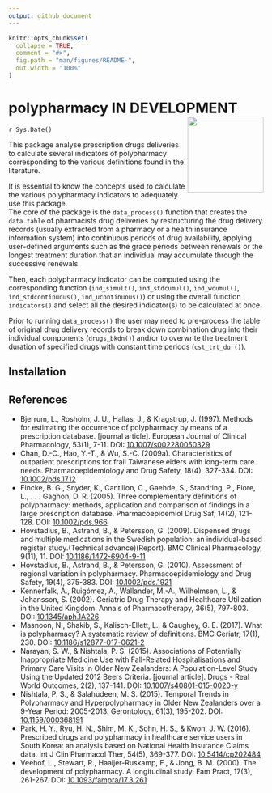 ```yaml
---
output: github_document
---
```


<!-- README.md is generated from README.Rmd. Please edit that file -->

```r
knitr::opts_chunk$set(
  collapse = TRUE,
  comment = "#>",
  fig.path = "man/figures/README-",
  out.width = "100%"
)
```

# polypharmacy IN DEVELOPMENT <img src="man/figures/sticker/stiker2.png" width = "150" align="right" />

`r Sys.Date()`

This package analyse prescription drugs deliveries to calculate several indicators of polypharmacy corresponding to the various definitions found in the literature.

It is essential to know the concepts used to calculate the various polypharmacy indicators to adequately use this package.  
The core of the package is the `data_process()` function that creates the `data.table` of pharmacists drug deliveries by restructuring the drug delivery records (usually extracted from a pharmacy or a health insurance information system) into continuous periods of drug availability, applying user-defined arguments such as the grace periods between renewals or the longest treatment duration that an individual may accumulate through the successive renewals.

Then, each polypharmacy indicator can be computed using the corresponding function (`ind_simult()`, `ind_stdcumul()`, `ind_wcumul()`, `ind_stdcontinuous()`, `ind_ucontinuous()`) or using the overall function `indicators()` and select all the desired indicator(s) to be calculated at once.

Prior to running `data_process()` the user may need to pre-process the table of original drug delivery records to break down combination drug into their individual components (`drugs_bkdn()`) and/or to overwrite the treatment duration of specified drugs with constant time periods (`cst_trt_dur()`).


## Installation


## References

* Bjerrum, L., Rosholm, J. U., Hallas, J., & Kragstrup, J. (1997). Methods for estimating the occurrence of polypharmacy by means of a prescription database. [journal article]. European Journal of Clinical Pharmacology, 53(1), 7-11. DOI: [10.1007/s002280050329](https://link.springer.com/article/10.1007/s002280050329)
* Chan, D.-C., Hao, Y.-T., & Wu, S.-C. (2009a). Characteristics of outpatient prescriptions for frail Taiwanese elders with long-term care needs. Pharmacoepidemiology and Drug Safety, 18(4), 327-334. DOI: [10.1002/pds.1712](https://onlinelibrary.wiley.com/doi/abs/10.1002/pds.1712)
* Fincke, B. G., Snyder, K., Cantillon, C., Gaehde, S., Standring, P., Fiore, L., . . . Gagnon, D. R. (2005). Three complementary definitions of polypharmacy: methods, application and comparison of findings in a large prescription database. Pharmacoepidemiol Drug Saf, 14(2), 121-128. DOI: [10.1002/pds.966](https://onlinelibrary.wiley.com/doi/abs/10.1002/pds.966)
* Hovstadius, B., Astrand, B., & Petersson, G. (2009). Dispensed drugs and multiple medications in the Swedish population: an individual-based register study.(Technical advance)(Report). BMC Clinical Pharmacology, 9(11), 11. DOI: [10.1186/1472-6904-9-11](https://link.springer.com/article/10.1186%2F1472-6904-9-11)
* Hovstadius, B., Astrand, B., & Petersson, G. (2010). Assessment of regional variation in polypharmacy. Pharmacoepidemiology and Drug Safety, 19(4), 375-383. DOI: [10.1002/pds.1921](https://onlinelibrary.wiley.com/doi/abs/10.1002/pds.1921)
* Kennerfalk, A., Ruigómez, A., Wallander, M.-A., Wilhelmsen, L., & Johansson, S. (2002). Geriatric Drug Therapy and Healthcare Utilization in the United Kingdom. Annals of Pharmacotherapy, 36(5), 797-803. DOI: [10.1345/aph.1A226](https://journals.sagepub.com/doi/10.1345/aph.1A226)
* Masnoon, N., Shakib, S., Kalisch-Ellett, L., & Caughey, G. E. (2017). What is polypharmacy? A systematic review of definitions. BMC Geriatr, 17(1), 230. DOI: [10.1186/s12877-017-0621-2](https://bmcgeriatr.biomedcentral.com/articles/10.1186/s12877-017-0621-2)
* Narayan, S. W., & Nishtala, P. S. (2015). Associations of Potentially Inappropriate Medicine Use with Fall-Related Hospitalisations and Primary Care Visits in Older New Zealanders: A Population-Level Study Using the Updated 2012 Beers Criteria. [journal article]. Drugs - Real World Outcomes, 2(2), 137-141. DOI: [10.1007/s40801-015-0020-y](https://link.springer.com/article/10.1007%2Fs40801-015-0020-y)
* Nishtala, P. S., & Salahudeen, M. S. (2015). Temporal Trends in Polypharmacy and Hyperpolypharmacy in Older New Zealanders over a 9-Year Period: 2005-2013. Gerontology, 61(3), 195-202. DOI: [10.1159/000368191](https://www.karger.com/Article/Abstract/368191)
* Park, H. Y., Ryu, H. N., Shim, M. K., Sohn, H. S., & Kwon, J. W. (2016). Prescribed drugs and polypharmacy in healthcare service users in South Korea: an analysis based on National Health Insurance Claims data. Int J Clin Pharmacol Ther, 54(5), 369-377. DOI: [10.5414/cp202484](https://www.dustri.com/article_response_page.html?artId=14225&doi=10.5414/CP202484&L=0)
* Veehof, L., Stewart, R., Haaijer-Ruskamp, F., & Jong, B. M. (2000). The development of polypharmacy. A longitudinal study. Fam Pract, 17(3), 261-267. DOI: [10.1093/fampra/17.3.261](https://academic.oup.com/fampra/article/17/3/261/514657)






























